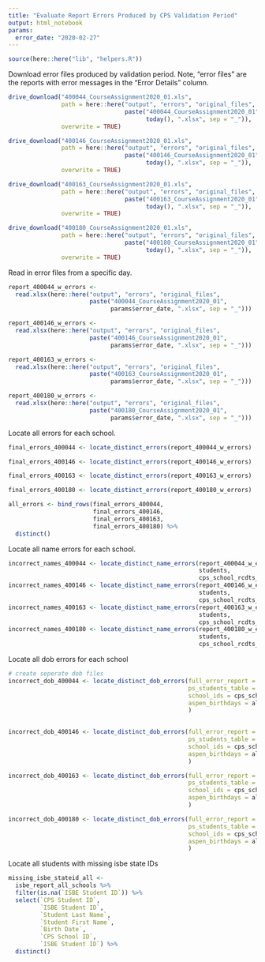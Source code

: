 ```yaml
---
title: "Evaluate Report Errors Produced by CPS Validation Period"
output: html_notebook
params: 
  error_date: "2020-02-27"
---
```



```r
source(here::here("lib", "helpers.R"))
```


Download error files produced by validation period. Note, "error files" are the reports with error messages in the "Error Details" column.

```r

drive_download("400044_CourseAssignment2020_01.xls",
               path = here::here("output", "errors", "original_files",
                                 paste("400044_CourseAssignment2020_01",
                                       today(), ".xlsx", sep = "_")),
               overwrite = TRUE)

drive_download("400146_CourseAssignment2020_01.xls",
               path = here::here("output", "errors", "original_files",
                                 paste("400146_CourseAssignment2020_01",
                                       today(), ".xlsx", sep = "_")),
               overwrite = TRUE)

drive_download("400163_CourseAssignment2020_01.xls",
               path = here::here("output", "errors", "original_files",
                                 paste("400163_CourseAssignment2020_01",
                                       today(), ".xlsx", sep = "_")),
               overwrite = TRUE)

drive_download("400180_CourseAssignment2020_01.xls",
               path = here::here("output", "errors", "original_files",
                                 paste("400180_CourseAssignment2020_01",
                                       today(), ".xlsx", sep = "_")),
               overwrite = TRUE)
```


Read in error files from a specific day. 

```r

report_400044_w_errors <-
  read.xlsx(here::here("output", "errors", "original_files", 
                       paste("400044_CourseAssignment2020_01", 
                             params$error_date, ".xlsx", sep = "_")))

report_400146_w_errors <-
  read.xlsx(here::here("output", "errors", "original_files", 
                       paste("400146_CourseAssignment2020_01", 
                             params$error_date, ".xlsx", sep = "_")))

report_400163_w_errors <-
  read.xlsx(here::here("output", "errors", "original_files", 
                       paste("400163_CourseAssignment2020_01", 
                             params$error_date, ".xlsx", sep = "_")))

report_400180_w_errors <-
  read.xlsx(here::here("output", "errors", "original_files", 
                       paste("400180_CourseAssignment2020_01", 
                             params$error_date, ".xlsx", sep = "_")))
```


Locate all errors for each school. 

```r
final_errors_400044 <- locate_distinct_errors(report_400044_w_errors)

final_errors_400146 <- locate_distinct_errors(report_400146_w_errors)

final_errors_400163 <- locate_distinct_errors(report_400163_w_errors)

final_errors_400180 <- locate_distinct_errors(report_400180_w_errors)

all_errors <- bind_rows(final_errors_400044,
                        final_errors_400146,
                        final_errors_400163,
                        final_errors_400180) %>%
  distinct()
```


Locate all name errors for each school.

```r
incorrect_names_400044 <- locate_distinct_name_errors(report_400044_w_errors, 
                                                      students, 
                                                      cps_school_rcdts_ids)
incorrect_names_400146 <- locate_distinct_name_errors(report_400146_w_errors, 
                                                      students, 
                                                      cps_school_rcdts_ids)
incorrect_names_400163 <- locate_distinct_name_errors(report_400163_w_errors, 
                                                      students, 
                                                      cps_school_rcdts_ids)
incorrect_names_400180 <- locate_distinct_name_errors(report_400180_w_errors, 
                                                      students, 
                                                      cps_school_rcdts_ids)
```

Locate all dob errors for each school

```r
# create seperate dob files
incorrect_dob_400044 <- locate_distinct_dob_errors(full_error_report = report_400044_w_errors,
                                                   ps_students_table = students, 
                                                   school_ids = cps_school_rcdts_ids,
                                                   aspen_birthdays = all_student_birthdays_aspen
                                                   ) 
  

incorrect_dob_400146 <- locate_distinct_dob_errors(full_error_report = report_400146_w_errors,
                                                   ps_students_table = students, 
                                                   school_ids = cps_school_rcdts_ids,
                                                   aspen_birthdays = all_student_birthdays_aspen
                                                   ) 

incorrect_dob_400163 <- locate_distinct_dob_errors(full_error_report = report_400163_w_errors,
                                                   ps_students_table = students, 
                                                   school_ids = cps_school_rcdts_ids,
                                                   aspen_birthdays = all_student_birthdays_aspen
                                                   ) 

incorrect_dob_400180 <- locate_distinct_dob_errors(full_error_report = report_400180_w_errors,
                                                   ps_students_table = students, 
                                                   school_ids = cps_school_rcdts_ids,
                                                   aspen_birthdays = all_student_birthdays_aspen
                                                   ) 
```

Locate all students with missing isbe state IDs

```r
missing_isbe_stateid_all <- 
  isbe_report_all_schools %>%
  filter(is.na(`ISBE Student ID`)) %>%
  select(`CPS Student ID`, 
         `ISBE Student ID`, 
         `Student Last Name`, 
         `Student First Name`, 
         `Birth Date`, 
         `CPS School ID`, 
         `ISBE Student ID`) %>%
  distinct()
```

